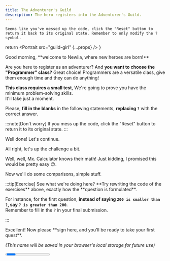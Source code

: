 ```yaml
---
title: The Adventurer's Guild
description: The hero registers into the Adventurer's Guild.
---
```



`Seems like you've messed up the code, click the "Reset" button to return it back to its original state.
Remember to only modify the ? symbol.`

  return <Portrait 
    src="guild-girl" 
    {...props} 
  />
}

<Comic src="/comics/guild.svg" />

<Guild>
Good morning, **welcome to Newlia, where new heroes are born!**

Are you here to register as an adventurer? And **you want to choose the "Programmer" class?**
Great choice! Programmers are a versatile class, give them enough time and they can do anything!

**This class requires a small test**, We're going to prove you have the minimum problem-solving skills.  
It'll take just a moment.

Please, **fill in the blanks** in the following statements, **replacing `?`** with the correct answer.
</Guild>

:::note[Don't worry]
If you mess up the code, click the "Reset" button to return it to its original state.
:::

<CodeQuestion
  question="What's five plus five?"
  id="2-1"
  showLineNumbers={false}
/>

<Checkpoint id="2-1">
  <Guild>
  Well done! Let's continue.
  </Guild>
  
  <CodeQuestion
    question="What's negative one minus one?"
    id="2-2"
    showLineNumbers={false}
  />
</Checkpoint>

<Checkpoint id="2-2">
  <Guild>
  All right, let's up the challenge a bit.
  </Guild>
  
  <CodeQuestion
    question="What's the number that multiplied by two equals sixteen divided by four?"
    id="2-3"
    showLineNumbers={false}
  />
</Checkpoint>

<Checkpoint id="2-3">
  <Guild>
  Well, well, Mx. Calculator knows their math!  
  Just kidding, I promised this would be pretty easy 😉.
  
  Now we'll do some comparisons, simple stuff.
  </Guild>
  
  <CodeQuestion
    id="2-4"
    question="Write any number greater than 200."
    showLineNumbers={false}
  /> 
</Checkpoint>

<Checkpoint id="2-4">
  <CodeQuestion
    id="2-5"
    question="Okay... Now a number smaller than 200."
    showLineNumbers={false}
  />
</Checkpoint>

<Checkpoint id="2-5">
  <CodeQuestion
    id="2-6"
    question="Now one that's smaller or equal than 0."
    showLineNumbers={false}
  />
</Checkpoint>

<Checkpoint id="2-6">
  <CodeQuestion
    id="2-7"
    question="And finally one that's greater or equal than 0."
    showLineNumbers={false}
  />
</Checkpoint>

<Checkpoint id="2-7">
  :::tip[Exercise]
  See what we're doing here?  
  **Try rewriting the code of the exercises** above, exactly how the **question is formulated**.
  
  For instance, for the first question, **instead of saying `200 is smaller than ?`, say `? is greater than 200`**.  
  Remember to fill in the `?` in your final submission.
  
  <CodeQuestion
    id="2-4"
    question="Write any number greater than 200."
    code=""
    showLineNumbers={false}
  /> 

  <CodeQuestion
    id="2-5"
    question="Okay... Now a number smaller than 200."
    code=""
    showLineNumbers={false}
  />
  
  <CodeQuestion
    id="2-6"
    question="Now one that's smaller or equal than 0."
    code=""
    showLineNumbers={false}
  />
  
  <CodeQuestion
    id="2-7"
    question="And finally one that's greater or equal than 0."
    code=""
    showLineNumbers={false}
  />
  :::
  
  <Guild>
  Excellent!  
  Now please **sign here, and you'll be ready to take your first quest**.
  
  *(This name will be saved in your browser's local storage for future use)*
  </Guild>

</Checkpoint>

<Checkpoint id="2-7">
  <CodeQuestion
    id="2-8"
    question=""
    showLineNumbers={false}
  />
</Checkpoint>

<Progress id="2" total={8} />